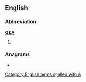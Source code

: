 {{also|qa|QA|.qa|-qa|Q & A}}
==English==

===Abbreviation===
'''[[Q]][[&]][[A]]'''

# {{alternative spelling of|Q and A|lang=en}}

===Anagrams===
* {{anagrams|en|AQ|aq}}

[[Category:English terms spelled with &]]